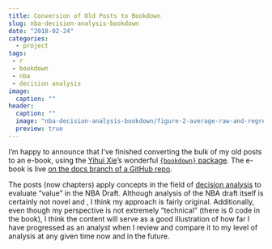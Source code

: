 ```yaml
---
title: Conversion of Old Posts to Bookdown
slug: nba-decision-analysis-bookdown
date: "2018-02-24"
categories:
  - project
tags:
 - r
 - bookdown
 - nba
 - decision analysis
image:
  caption: ""
header:
  caption: ""
  image: "nba-decision-analysis-bookdown/figure-2-average-raw-and-regressed-first-round-ws-and-profit-voc.jpg"
  preview: true
---
```


I'm happy to announce that I've finished converting the bulk of my old posts
to an e-book, using the [Yihui Xie](https://yihui.name/en/)'s 
wonderful [`{bookdown}` package](https://github.com/rstudio/bookdown).
The e-book is live [on the docs branch of a GitHub repo](https://tonyelhabr.github.io/nba-decision_analysis/).

The posts (now chapters) apply concepts in the field 
of [decision analysis](https://en.wikipedia.org/wiki/Decision_analysis)
to evaluate "value" in the NBA Draft. Although analysis of the NBA draft
itself is certainly not novel and ,
I think my approach is fairly original. Additionally, even though
my perspective is not extremely "technical" (there is 0 code in the book),
I think the content will serve as a good illustration of how far I have progressed
as an analyst when I review and compare it to my level of analysis
at any given time now and in the future.


